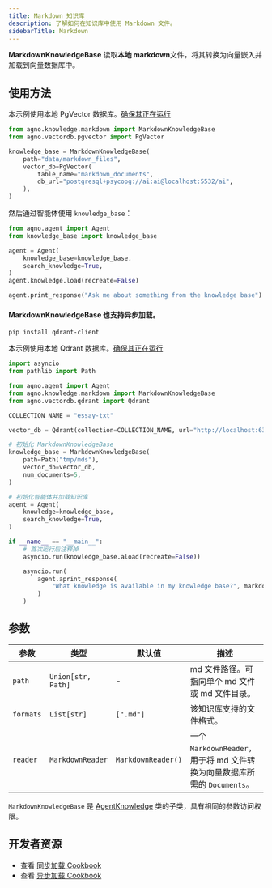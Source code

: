 ```yaml
---
title: Markdown 知识库
description: 了解如何在知识库中使用 Markdown 文件。
sidebarTitle: Markdown
---
```

**MarkdownKnowledgeBase** 读取**本地 markdown**文件，将其转换为向量嵌入并加载到向量数据库中。

## 使用方法

<Note>

本示例使用本地 PgVector 数据库。[确保其正在运行](https://docs.agno.com/vectordb/pgvector)

</Note>

```python knowledge_base.py
from agno.knowledge.markdown import MarkdownKnowledgeBase
from agno.vectordb.pgvector import PgVector

knowledge_base = MarkdownKnowledgeBase(
    path="data/markdown_files",
    vector_db=PgVector(
        table_name="markdown_documents",
        db_url="postgresql+psycopg://ai:ai@localhost:5532/ai",
    ),
)
```

然后通过智能体使用 `knowledge_base`：

```python agent.py
from agno.agent import Agent
from knowledge_base import knowledge_base

agent = Agent(
    knowledge_base=knowledge_base,
    search_knowledge=True,
)
agent.knowledge.load(recreate=False)

agent.print_response("Ask me about something from the knowledge base")
```

#### MarkdownKnowledgeBase 也支持异步加载。

```shell
pip install qdrant-client
```
本示例使用本地 Qdrant 数据库。[确保其正在运行](https://docs.agno.com/vectordb/qdrant)

```python async_knowledge_base.py
import asyncio
from pathlib import Path

from agno.agent import Agent
from agno.knowledge.markdown import MarkdownKnowledgeBase
from agno.vectordb.qdrant import Qdrant

COLLECTION_NAME = "essay-txt"

vector_db = Qdrant(collection=COLLECTION_NAME, url="http://localhost:6333")

# 初始化 MarkdownKnowledgeBase
knowledge_base = MarkdownKnowledgeBase(
    path=Path("tmp/mds"),
    vector_db=vector_db,
    num_documents=5,
)

# 初始化智能体并加载知识库
agent = Agent(
    knowledge=knowledge_base,
    search_knowledge=True,
)

if __name__ == "__main__":
    # 首次运行后注释掉
    asyncio.run(knowledge_base.aload(recreate=False))

    asyncio.run(
        agent.aprint_response(
            "What knowledge is available in my knowledge base?", markdown=True
        )
    )
```

## 参数

| 参数          | 类型               | 默认值            | 描述                                                                                     |
| ------------ | ------------------ | ------------------ | --------------------------------------------------------------------------------------- |
| `path`    | `Union[str, Path]` | -                  | md 文件路径。可指向单个 md 文件或 md 文件目录。                                         |
| `formats` | `List[str]`        | `[".md"]`          | 该知识库支持的文件格式。                                                                 |
| `reader`  | `MarkdownReader`   | `MarkdownReader()` | 一个 `MarkdownReader`，用于将 md 文件转换为向量数据库所需的 `Documents`。          |

`MarkdownKnowledgeBase` 是 [AgentKnowledge](/reference/knowledge/base) 类的子类，具有相同的参数访问权限。

## 开发者资源

- 查看 [同步加载 Cookbook](https://github.com/agno-agi/agno/blob/main/cookbook/agent_concepts/knowledge/markdown_kb.py)
- 查看 [异步加载 Cookbook](https://github.com/agno-agi/agno/blob/main/cookbook/agent_concepts/knowledge/markdown_kb_async.py)